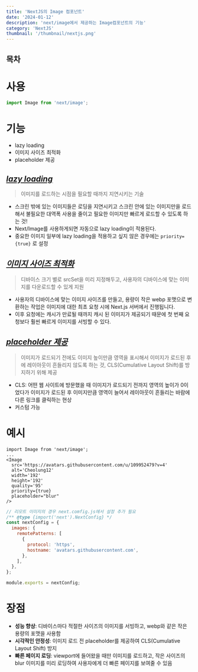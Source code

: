 ```yaml
---
title: 'NextJS의 Image 컴포넌트'
date: '2024-01-12'
description: 'next/image에서 제공하는 Image컴포넌트의 기능'
category: 'NextJS'
thumbnail: '/thumbnail/nextjs.png'
---
```



## 목차

# 사용
```ts
import Image from 'next/image';
```

# 기능

- lazy loading
- 이미지 사이즈 최적화
- placeholder 제공

## *<span className='highlight'><u>lazy loading</u></span>*

> 이미지를 로드하는 시점을 필요할 때까지 지연시키는 기술
> 
- 스크린 밖에 있는 이미지들은 로딩을 지연시키고 스크린 안에 있는 이미지만을 로드해서 불필요한 대역폭 사용을 줄이고 필요한 이미지만 빠르게 로드할 수 있도록 하는 것!
- Next/Image를 사용하게되면 자동으로 lazy loading이 적용된다.
- 중요한 이미지 일부에 lazy loading을 적용하고 싶지 않은 경우에는 `priority={true}` 로 설정

## *<span className='highlight'><u>이미지 사이즈 최적화</u></span>*

> 디바이스 크기 별로 srcSet을 미리 지정해두고, 사용자의 디바이스에 맞는 이미지를 다운로드할 수 있게 지원
> 
- 사용자의 디바이스에 맞는 이미지 사이즈를 만들고, 용량이 작은 webp 포맷으로 변환하는 작업은 이미지에 대한 최초 요청 시에 Next.js 서버에서 진행됩니다.
- 이후 요청에는 캐시가 만료될 때까지 캐시 된 이미지가 제공되기 때문에 첫 번째 요청보다 훨씬 빠르게 이미지를 서빙할 수 있다.

## *<span className='highlight'><u>placeholder 제공</u></span>*

> 이미지가 로드되기 전에도 이미지 높이만큼 영역을 표시해서 이미지가 로드된 후에 레이아웃이 흔들리지 않도록 하는 것, CLS(Cumulative Layout Shift)를 방지하기 위해 제공
> 
- CLS: 어떤 웹 사이트에 방문했을 때 이미지가 로드되기 전까지 영역의 높이가 0이었다가 이미지가 로드된 후 이미지만큼 영역이 늘어서 레이아웃이 흔들리는 바람에 다른 링크를 클릭하는 현상
- 커스텀 가능

# 예시

```tsx
import Image from 'next/image';
...
<Image
  src='https://avatars.githubusercontent.com/u/109952479?v=4'
  alt='Cheolung12'
  width='192'
  height='192'
  quality='95'
  priority={true}
  placeholder="blur"
/>
```

```jsx
// 리모트 이미지의 경우 next.comfig.js에서 설정 추가 필요
/** @type {import('next').NextConfig} */
const nextConfig = {
  images: {
    remotePatterns: [
      {
        protocol: 'https',
        hostname: 'avatars.githubusercontent.com',
      },
    ],
  },
};

module.exports = nextConfig;
```

# 장점

- **성능 향상**: 디바이스마다 적절한 사이즈의 이미지를 서빙하고, webp와 같은 작은 용량의 포맷을 사용함
- **시각적인 안정성**: 이미지 로드 전 <span className='violet-bold'>placeholder</span>를 제공하여 <span className='violet-bold'>CLS(Cumulative Layout Shift) 방지</span>
- **빠른 페이지 로딩**: viewport에 들어왔을 때만 이미지를 로드하고, 작은 사이즈의 blur 이미지를 미리 로딩하여 사용자에게 더 빠른 페이지를 보여줄 수 있음